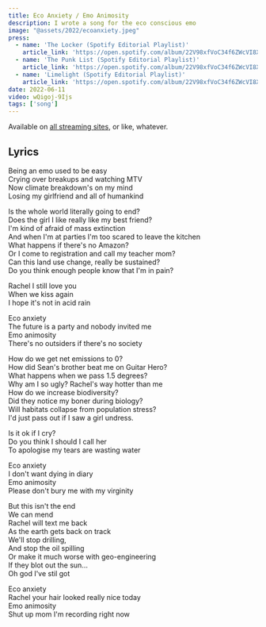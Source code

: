 ```yaml
---
title: Eco Anxiety / Emo Animosity
description: I wrote a song for the eco conscious emo
image: "@assets/2022/ecoanxiety.jpeg"
press:
  - name: 'The Locker (Spotify Editorial Playlist)'
    article_link: 'https://open.spotify.com/album/22V98xfVoC34f6ZWcVI8XN?si=g-52X_j_RGGCA0xi87lO8w'
  - name: 'The Punk List (Spotify Editorial Playlist)'
    article_link: 'https://open.spotify.com/album/22V98xfVoC34f6ZWcVI8XN?si=g-52X_j_RGGCA0xi87lO8w'
  - name: 'Limelight (Spotify Editorial Playlist)'
    article_link: 'https://open.spotify.com/album/22V98xfVoC34f6ZWcVI8XN?si=g-52X_j_RGGCA0xi87lO8w'
date: 2022-06-11
video: wQigoj-9Ijs 
tags: ['song']
---
```


Available on [all streaming sites](https://olifro.st/links), or like, whatever.

## Lyrics

Being an emo used to be easy  
Crying over breakups and watching MTV  
Now climate breakdown's on my mind  
Losing my girlfriend and all of humankind  
  
Is the whole world literally going to end?  
Does the girl I like really like my best friend?  
I'm kind of afraid of mass extinction  
And when I'm at parties I'm too scared to leave the kitchen  
What happens if there's no Amazon?  
Or I come to registration and call my teacher mom?  
Can this land use change, really be sustained?  
Do you think enough people know that I'm in pain?  
  
Rachel I still love you  
When we kiss again  
I hope it's not in acid rain  
  
Eco anxiety  
The future is a party and nobody invited me  
Emo animosity  
There's no outsiders if there's no society  
  
How do we get net emissions to 0?  
How did Sean's brother beat me on Guitar Hero?  
What happens when we pass 1.5 degrees?  
Why am I so ugly? Rachel's way hotter than me  
How do we increase biodiversity?  
Did they notice my boner during biology?  
Will habitats collapse from population stress?  
I'd just pass out if I saw a girl undress.  
  
Is it ok if I cry?  
Do you think I should I call her  
To apologise my tears are wasting water  
  
Eco anxiety  
I don't want dying in diary  
Emo animosity  
Please don't bury me with my virginity  
  
But this isn't the end  
We can mend  
Rachel will text me back  
As the earth gets back on track  
We'll stop drilling,  
And stop the oil spilling  
Or make it much worse with geo-engineering  
If they blot out the sun…  
Oh god I've stil got  
  
Eco anxiety  
Rachel your hair looked really nice today  
Emo animosity  
Shut up mom I'm recording right now